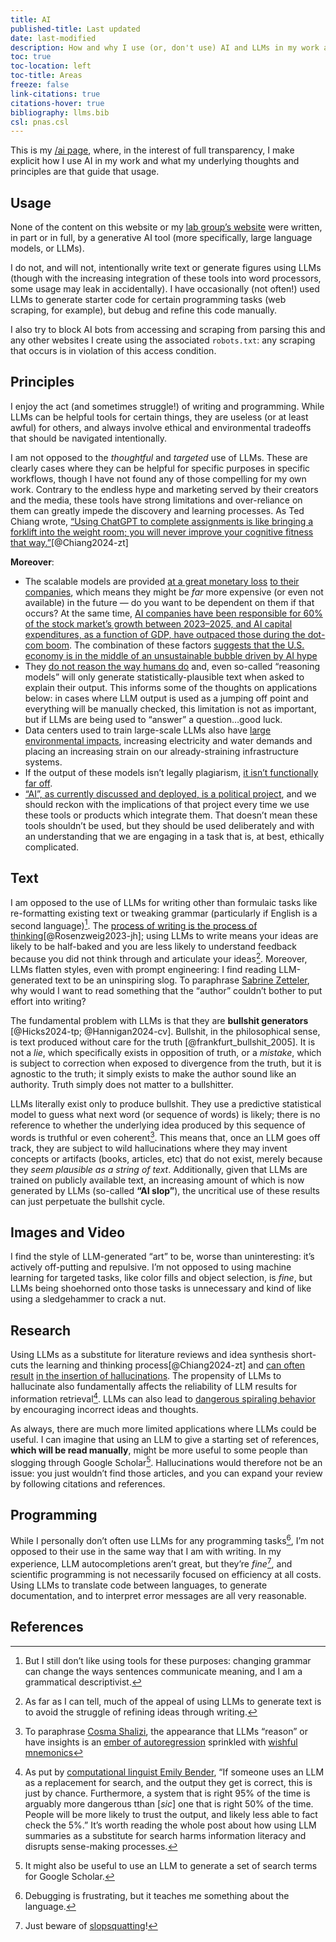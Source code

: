 ```yaml
---
title: AI
published-title: Last updated
date: last-modified
description: How and why I use (or, don't use) AI and LLMs in my work and thinking
toc: true
toc-location: left
toc-title: Areas
freeze: false
link-citations: true
citations-hover: true
bibliography: llms.bib
csl: pnas.csl
---
```


This is my [/ai page](https://www.bydamo.la/p/ai-manifesto), where, in the interest of full transparency, I make explicit how I use AI in my work and what my underlying thoughts and principles are that guide that usage.

## Usage

None of the content on this website or my [lab group's website](https://viveks.bee.cornell.edu) were written, in part or in full, by a generative AI tool (more specifically, large language models, or LLMs).

I do not, and will not, intentionally write text or generate figures using LLMs (though with the increasing integration of these tools into word processors, some usage may leak in accidentally). I have occasionally (not often!) used LLMs to generate starter code for certain programming tasks (web scraping, for example), but debug and refine this code manually.

I also try to block AI bots from accessing and scraping from parsing this and any other websites I create using the associated `robots.txt`: any scraping that occurs is in violation of this access condition.

## Principles

I enjoy the act (and sometimes struggle!) of writing and programming. While LLMs can be helpful tools for certain things, they are useless (or at least awful) for others, and always involve ethical and environmental tradeoffs that should be navigated intentionally. 

I am not opposed to the *thoughtful* and *targeted* use of LLMs. These are clearly cases where they can be helpful for specific purposes in specific workflows, though I have not found any of those compelling for my own work. Contrary to the endless hype and marketing served by their creators and the media, these tools have strong limitations and over-reliance on them can greatly impede the discovery and learning processes. As Ted Chiang wrote, ["Using ChatGPT to complete assignments is like bringing a forklift into the weight room; you will never improve your cognitive fitness that way.”](https://www.newyorker.com/culture/the-weekend-essay/why-ai-isnt-going-to-make-art)[@Chiang2024-zt]

**Moreover**:

- The scalable models are provided [at a great monetary loss](https://www.wheresyoured.at/anthropic-and-openai-have-begun-the-subprime-ai-crisis/) [to their companies](https://www.wheresyoured.at/anthropic-is-bleeding-out/), which means they might be *far* more expensive (or even not available) in the future --- do you want to be dependent on them if that occurs? At the same time, [AI companies have been responsible for 60% of the stock market's growth between 2023--2025, and AI capital expenditures, as a function of GDP, have outpaced those during the dot-com boom](https://www.derekthompson.org/p/how-ai-conquered-the-us-economy-a). The combination of these factors [suggests that the U.S. economy is in the middle of an unsustainable bubble driven by AI hype](https://www.wheresyoured.at/the-haters-gui/)
- They [do not reason the way humans do](https://www.anthropic.com/research/reasoning-models-dont-say-think) and, even so-called "reasoning models" will only generate statistically-plausible text when asked to explain their output. This informs some of the thoughts on applications below: in cases where LLM output is used as a jumping off point and everything will be manually checked, this limitation is not as important, but if LLMs are being used to "answer" a question...good luck.
- Data centers used to train large-scale LLMs also have [large environmental impacts](https://news.mit.edu/2025/explained-generative-ai-environmental-impact-0117), increasing electricity and water demands and placing an increasing strain on our already-straining infrastructure systems.
- If the output of these models isn't legally plagiarism, [it isn't functionally far off](https://nickfthilton.medium.com/llms-are-definitionally-plagiaristic-fc8c00299ae3).
- ["AI", as currently discussed and deployed, is a political project](https://www.liberalcurrents.com/half-the-answer-27-ai-as-a-political-project/), and we should reckon with the implications of that project every time we use these tools or products which integrate them. That doesn't mean these tools shouldn't be used, but they should be used deliberately and with an understanding that we are engaging in a task that is, at best, ethically complicated.

## Text

I am opposed to the use of LLMs for writing other than formulaic tasks like re-formatting existing text or tweaking grammar (particularly if English is a second language)^[But I still don't like using tools for these purposes: changing grammar can change the ways sentences communicate meaning, and I am a grammatical descriptivist.]. The [process of writing is the process of thinking](https://www.latimes.com/opinion/story/2023-06-20/google-microsoft-chatgpt-ai-writing-assistants-artificial-intelligence)[@Rosenzweig2023-jh]; using LLMs to write means your ideas are likely to be half-baked and you are less likely to understand feedback because you did not think through and articulate your ideas^[As far as I can tell, much of the appeal of using LLMs to generate text is to avoid the struggle of refining ideas through writing.]. Moreover, LLMs flatten styles, even with prompt engineering: I find reading LLM-generated text to be an uninspiring slog. To paraphrase [Sabrine Zetteler](https://www.bbc.com/news/articles/c15q5qzdjqxo), why would I want to read something that the "author" couldn't bother to put effort into writing?

The fundamental problem with LLMs is that they are **bullshit generators** [@Hicks2024-tp; @Hannigan2024-cv]. Bullshit, in the philosophical sense, is text produced without care for the truth [@frankfurt_bullshit_2005]. It is not a *lie*, which specifically exists in opposition of truth, or a *mistake*, which is subject to correction when exposed to divergence from the truth, but it is agnostic to the truth; it simply exists to make the author sound like an authority. Truth simply does not matter to a bullshitter.

LLMs literally exist only to produce bullshit. They use a predictive statistical model to guess what next word (or sequence of words) is likely; there is no reference to whether the underlying idea produced by this sequence of words is truthful or even coherent^[To paraphrase [Cosma Shalizi](http://bactra.org/weblog/feral-library-card-catalogs.html), the appearance that LLMs "reason" or have insights is an [ember of autoregression](http://arxiv.org/abs/2309.13638) sprinkled with [wishful mnemonics](https://arxiv.org/abs/2104.12871)]. This means that, once an LLM goes off track, they are subject to wild hallucinations where they may invent concepts or artifacts (books, articles, etc) that do not exist, merely because they *seem plausible as a string of text*. Additionally, given that LLMs are trained on publicly available text, an increasing amount of which is now generated by LLMs (so-called **"AI slop"**), the uncritical use of these results can just perpetuate the bullshit cycle.

## Images and Video

I find the style of LLM-generated "art" to be, worse than uninteresting: it's actively off-putting and repulsive. I'm not opposed to using machine learning for targeted tasks, like color fills and object selection, is *fine*, but LLMs being shoehorned onto those tasks is unnecessary and kind of like using a sledgehammer to crack a nut.

## Research

Using LLMs as a substitute for literature reviews and idea synthesis short-cuts the learning and thinking process[@Chiang2024-zt] and [can often result](https://hai.stanford.edu/news/hallucinating-law-legal-mistakes-large-language-models-are-pervasive) [in the insertion of hallucinations](https://www.washingtonpost.com/health/2025/05/29/maha-rfk-jr-ai-garble/). The propensity of LLMs to hallucinate also fundamentally affects the reliability of LLM results for information retrieval^[As put by [computational linguist Emily Bender](https://buttondown.com/maiht3k/archive/information-literacy-and-chatbots-as-search/), "If someone uses an LLM as a replacement for search, and the output they get is correct, this is just by chance. Furthermore, a system that is right 95% of the time is arguably more dangerous tthan [*sic*] one that is right 50% of the time. People will be more likely to trust the output, and likely less able to fact check the 5%." It's worth reading the whole post about how using LLM summaries as a substitute for search harms information literacy and disrupts sense-making processes.]. LLMs can also lead to [dangerous spiraling behavior](https://www.nytimes.com/2025/08/08/technology/ai-chatbots-delusions-chatgpt.html) by encouraging incorrect ideas and thoughts. 

As always, there are much more limited applications where LLMs could be useful. I can imagine that using an LLM to give a starting set of references, **which will be read manually**, might be more useful to some people than slogging through Google Scholar^[It might also be useful to use an LLM to generate a set of search terms for Google Scholar.]. Hallucinations would therefore not be an issue: you just wouldn't find those articles, and you can expand your review by following citations and references.

## Programming

While I personally don't often use LLMs for any programming tasks^[Debugging is frustrating, but it teaches me something about the language.], I'm not opposed to their use in the same way that I am with writing. In my experience, LLM autocompletions aren't great, but they're *fine*^[Just beware of [slopsquatting](https://www.trendmicro.com/vinfo/us/security/news/cybercrime-and-digital-threats/slopsquatting-when-ai-agents-hallucinate-malicious-packages)!], and scientific programming is not necessarily focused on efficiency at all costs. Using LLMs to translate code between languages, to generate documentation, and to interpret error messages are all very reasonable.


## References